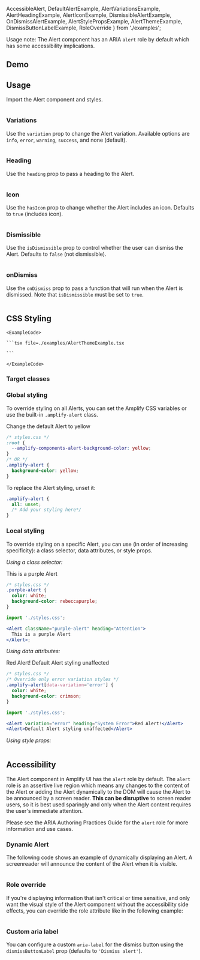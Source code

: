   AccessibleAlert,
  DefaultAlertExample,
  AlertVariationsExample,
  AlertHeadingExample,
  AlertIconExample,
  DismissibleAlertExample,
  OnDismissAlertExample,
  AlertStylePropsExample,
  AlertThemeExample,
  DismissButtonLabelExample,
  RoleOverride
} from './examples';

<Badge variation="info">Usage note:</Badge> The Alert component has an ARIA `alert` role by default which has some <Link href="#accessibility">accessibility implications</Link>. 

## Demo

<AlertDemo />

## Usage

Import the Alert component and styles.

<Example>
  <View>
    <DefaultAlertExample />
  </View>
  
  <ExampleCode>

```jsx file=./examples/DefaultAlertExample.tsx

```

  </ExampleCode>
</Example>

### Variations

Use the `variation` prop to change the Alert variation. Available options are `info`, `error`, `warning`, `success`, and none (default).

<Example>
  <View>
    <AlertVariationsExample />
  </View>
  
  <ExampleCode>

```jsx file=./examples/AlertVariationsExample.tsx

```

  </ExampleCode>
</Example>

### Heading

Use the `heading` prop to pass a heading to the Alert.

<Example>
  <View>
    <AlertHeadingExample />
  </View>
  
  <ExampleCode>

```jsx file=./examples/AlertHeadingExample.tsx

```

  </ExampleCode>
</Example>

### Icon

Use the `hasIcon` prop to change whether the Alert includes an icon. Defaults to `true` (includes icon). 

<Example>
  <View>
    <AlertIconExample />
  </View>
  
  <ExampleCode>

```jsx file=./examples/AlertIconExample.tsx

```

  </ExampleCode>
</Example>

### Dismissible

Use the `isDismissible` prop to control whether the user can dismiss the Alert. Defaults to `false` (not dismissible).

<Example>
  <View>
    <DismissibleAlertExample />
  </View>
  
  <ExampleCode>

```jsx file=./examples/DismissibleAlertExample.tsx

```

  </ExampleCode>
</Example>

### onDismiss

Use the `onDismiss` prop to pass a function that will run when the Alert is dismissed. Note that `isDismissible` must be set to `true`.

<Example>
  <View>
    <OnDismissAlertExample />
  </View>
  
  <ExampleCode>

```jsx file=./examples/OnDismissAlertExample.tsx

```

  </ExampleCode>
</Example>

## CSS Styling

<ThemeExample component="Alert">
  <Example>
    <AlertThemeExample />
    
    <ExampleCode>

    ```tsx file=./examples/AlertThemeExample.tsx

    ```

    </ExampleCode>
  </Example>
</ThemeExample>

### Target classes

<ComponentStyleDisplay componentName="Alert" />

### Global styling

To override styling on all Alerts, you can set the Amplify CSS variables or use the built-in `.amplify-alert` class.

<Example>
  <View>
    <Alert backgroundColor="yellow">Change the default Alert to yellow</Alert>
  </View>
  
  <ExampleCode>

```css
/* styles.css */
:root {
  --amplify-components-alert-background-color: yellow;
}
/* OR */
.amplify-alert {
  background-color: yellow;
}
```

  </ExampleCode>
</Example>

To replace the Alert styling, unset it:

<ExampleCode>

```css
.amplify-alert {
  all: unset;
  /* Add your styling here*/
}
```

</ExampleCode>

### Local styling

To override styling on a specific Alert, you can use (in order of increasing specificity): a class selector, data attributes, or style props.

_Using a class selector:_

<Example>
  <Alert className="purple-alert" heading="Attention">
    This is a purple Alert
  </Alert>
  
  
  <ExampleCode>

```css
/* styles.css */
.purple-alert {
  color: white;
  background-color: rebeccapurple;
}
```

  </ExampleCode>
  <ExampleCode>

```jsx
import './styles.css';

<Alert className="purple-alert" heading="Attention">
  This is a purple Alert
</Alert>;
```

  </ExampleCode>
</Example>

_Using data attributes:_

<Example>
  <Flex direction="column" gap="1rem">
    <Alert
      variation="error"
      color="white"
      backgroundColor="crimson"
      heading="System Error"
    >
      Red Alert!
    </Alert>
    <Alert>Default Alert styling unaffected</Alert>
  </Flex>
  
  <ExampleCode>

```css
/* styles.css */
/* Override only error variation styles */
.amplify-alert[data-variation='error'] {
  color: white;
  background-color: crimson;
}
```

  </ExampleCode>
  <ExampleCode>

```jsx
import './styles.css';

<Alert variation="error" heading="System Error">Red Alert!</Alert>
<Alert>Default Alert styling unaffected</Alert>
```

  </ExampleCode>
</Example>

_Using style props:_

<Example>
  <AlertStylePropsExample />
  
  <ExampleCode>

```jsx file=./examples/AlertStylePropsExample.tsx

```

  </ExampleCode>
</Example>

## Accessibility

The Alert component in Amplify UI has the `alert` role by default.  The `alert` role is an assertive live region which means any changes to the content of the Alert or adding the Alert dynamically to the DOM will cause the Alert to be announced by a screen reader. **This can be disruptive** to screen reader users, so it is best used sparingly and only when the Alert content requires the user's immediate attention.

Please see the <Link isExternal={true} href="https://www.w3.org/WAI/ARIA/apg/patterns/alert/examples/alert/">ARIA Authoring Practices Guide for the `alert` role</Link> for more information and use cases.

### Dynamic Alert

The following code shows an example of dynamically displaying an Alert. A screenreader will announce the content of the Alert when it is visible.

<Example>
  <AccessibleAlert />
  
  <ExampleCode>

```jsx file=./examples/AccessibleAlert.tsx

```

  </ExampleCode>
</Example>

### Role override

If you're displaying information that isn't critical or time sensitive, and only want the visual style of the Alert component without the accessibility side effects, you can override the role attribute like in the following example:

<Example>
  <RoleOverride />
  
  <ExampleCode>

```jsx file=./examples/RoleOverride.tsx

```

  </ExampleCode>
</Example>


### Custom aria label

You can configure a custom `aria-label` for the dismiss button using the `dismissButtonLabel` prop (defaults to `'Dismiss alert'`).

<Example>
  <DismissButtonLabelExample />
  
  <ExampleCode>

```jsx file=./examples/DismissButtonLabelExample.tsx

```

  </ExampleCode>
</Example>
